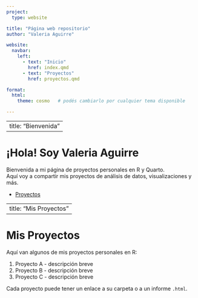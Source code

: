 ```yaml
---
project:
  type: website

title: "Página web repositorio"
author: "Valeria Aguirre"

website:
  navbar:
    left:
      - text: "Inicio"
        href: index.qmd
      - text: "Proyectos"
        href: proyectos.qmd

format:
  html:
    theme: cosmo   # podés cambiarlo por cualquier tema disponible

---
```


---
title: "Bienvenida"
---

# ¡Hola! Soy Valeria Aguirre

Bienvenida a mi página de proyectos personales en R y Quarto.  
Aquí voy a compartir mis proyectos de análisis de datos, visualizaciones y más.

- [Proyectos](proyectos.qmd)

---
title: "Mis Proyectos"
---

# Mis Proyectos

Aquí van algunos de mis proyectos personales en R:

1. Proyecto A - descripción breve
2. Proyecto B - descripción breve
3. Proyecto C - descripción breve

Cada proyecto puede tener un enlace a su carpeta o a un informe `.html`.

